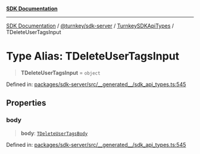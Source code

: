 [**SDK Documentation**](../../../../../README.mdx)

***

[SDK Documentation](../../../../../packages.mdx) / [@turnkey/sdk-server](../../../README.mdx) / [TurnkeySDKApiTypes](../README.mdx) / TDeleteUserTagsInput

# Type Alias: TDeleteUserTagsInput

> **TDeleteUserTagsInput** = `object`

Defined in: [packages/sdk-server/src/\_\_generated\_\_/sdk\_api\_types.ts:545](https://github.com/tkhq/sdk/blob/e1b1a69bdd608320aaf03cc2dbbf68dc0c52b28d/packages/sdk-server/src/__generated__/sdk_api_types.ts#L545)

## Properties

### body

> **body**: [`TDeleteUserTagsBody`](TDeleteUserTagsBody.mdx)

Defined in: [packages/sdk-server/src/\_\_generated\_\_/sdk\_api\_types.ts:545](https://github.com/tkhq/sdk/blob/e1b1a69bdd608320aaf03cc2dbbf68dc0c52b28d/packages/sdk-server/src/__generated__/sdk_api_types.ts#L545)
